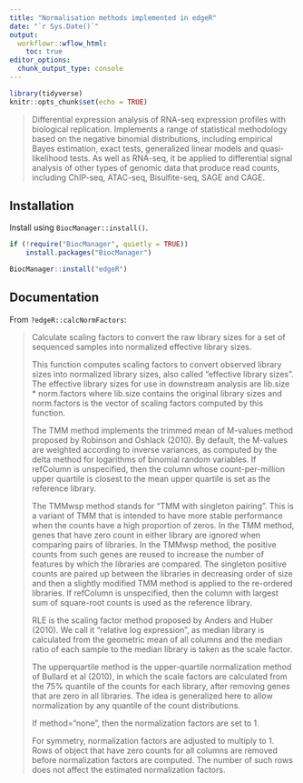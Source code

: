 ```yaml
---
title: "Normalisation methods implemented in edgeR"
date: "`r Sys.Date()`"
output:
  workflowr::wflow_html:
    toc: true
editor_options:
  chunk_output_type: console
---
```


```r
library(tidyverse)
knitr::opts_chunk$set(echo = TRUE)
```

> Differential expression analysis of RNA-seq expression profiles with biological replication. Implements a range of statistical methodology based on the negative binomial distributions, including empirical Bayes estimation, exact tests, generalized linear models and quasi-likelihood tests. As well as RNA-seq, it be applied to differential signal analysis of other types of genomic data that produce read counts, including ChIP-seq, ATAC-seq, Bisulfite-seq, SAGE and CAGE. 

## Installation

Install using `BiocManager::install()`.

```r
if (!require("BiocManager", quietly = TRUE))
    install.packages("BiocManager")

BiocManager::install("edgeR")
```

## Documentation

From `?edgeR::calcNormFactors`:

> Calculate scaling factors to convert the raw library sizes for a set of sequenced samples into normalized effective library sizes.
>
> This function computes scaling factors to convert observed library sizes into normalized library sizes, also called "effective library sizes". The effective library sizes for use in downstream analysis are lib.size * norm.factors where lib.size contains the original library sizes and norm.factors is the vector of scaling factors computed by this function.
>
> The TMM method implements the trimmed mean of M-values method proposed by Robinson and Oshlack (2010). By default, the M-values are weighted according to inverse variances, as computed by the delta method for logarithms of binomial random variables. If refColumn is unspecified, then the column whose count-per-million upper quartile is closest to the mean upper quartile is set as the reference library.
>
> The TMMwsp method stands for "TMM with singleton pairing". This is a variant of TMM that is intended to have more stable performance when the counts have a high proportion of zeros. In the TMM method, genes that have zero count in either library are ignored when comparing pairs of libraries. In the TMMwsp method, the positive counts from such genes are reused to increase the number of features by which the libraries are compared. The singleton positive counts are paired up between the libraries in decreasing order of size and then a slightly modified TMM method is applied to the re-ordered libraries. If refColumn is unspecified, then the column with largest sum of square-root counts is used as the reference library.
>
> RLE is the scaling factor method proposed by Anders and Huber (2010). We call it "relative log expression", as median library is calculated from the geometric mean of all columns and the median ratio of each sample to the median library is taken as the scale factor.
>
> The upperquartile method is the upper-quartile normalization method of Bullard et al (2010), in which the scale factors are calculated from the 75% quantile of the counts for each library, after removing genes that are zero in all libraries. The idea is generalized here to allow normalization by any quantile of the count distributions.
>
> If method="none", then the normalization factors are set to 1.
>
> For symmetry, normalization factors are adjusted to multiply to 1. Rows of object that have zero counts for all columns are removed before normalization factors are computed. The number of such rows does not affect the estimated normalization factors. 

